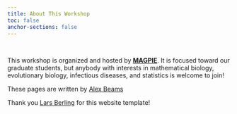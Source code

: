 ```yaml
---
title: About This Workshop
toc: false
anchor-sections: false
---
```


<br>

This workshop is organized and hosted by **[MAGPIE](https://www.sfu.ca/magpie.html)**.
It is focused toward our graduate students, but anybody with interests in mathematical biology, evolutionary biology, infectious diseases, and statistics is welcome to join!

These pages are written by [Alex Beams](https://www.sfu.ca/~abeams/)

Thank you [Lars Berling](https://github.com/Lars-B) for this website template!

<!--
## Instructors

:::{layout="[[2, 8], [1], [2, 8]]"}

![](img/koc_profile.png){.instructor-img}

**Alex Beams**
Short bio paragraph: background, expertise, and current role.
Optional links: [Personal Website](https://example.com), [GitHub](https://github.com).

<br>

![](img/koc_profile2.png){.instructor-img}

**Instructor Two**
Short bio paragraph: background, teaching areas, and research focus.
Optional links: [Personal Website](https://example.com).

:::
-->

